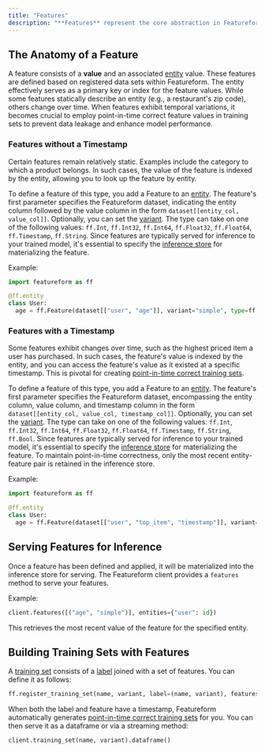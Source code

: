 ```yaml
---
title: "Features"
description: "**Features** represent the core abstraction in Featureform. They serve as inputs to machine learning models, providing context or observations that the model leverages to make inferences. In practice, feature engineering often yields the highest return on investment for data scientists, significantly improving model performance and reliability. Features are employed in two primary contexts: building training sets and serving for inference."
---
```


## The Anatomy of a Feature

A feature consists of a **value** and an associated [entity](entity.md) value. These features are defined based on registered data sets within Featureform. The entity effectively serves as a primary key or index for the feature values. While some features statically describe an entity (e.g., a restaurant's zip code), others change over time. When features exhibit temporal variations, it becomes crucial to employ point-in-time correct feature values in training sets to prevent data leakage and enhance model performance.

### Features without a Timestamp

Certain features remain relatively static. Examples include the category to which a product belongs. In such cases, the value of the feature is indexed by the entity, allowing you to look up the feature by entity.

To define a feature of this type, you add a Feature to an [entity](entity.md). The feature's first parameter specifies the Featureform dataset, indicating the entity column followed by the value column in the form `dataset[[entity_col, value_col]]`. Optionally, you can set the [variant](../concepts/versioning-and-variants.md). The type can take on one of the following values: `ff.Int`, `ff.Int32`, `ff.Int64`, `ff.Float32`, `ff.Float64`, `ff.Timestamp`, `ff.String`. Since features are typically served for inference to your trained model, it's essential to specify the [inference store](../providers/inference-store.md) for materializing the feature.

Example:
```python
import featureform as ff

@ff.entity
class User:
  age = ff.Feature(dataset[["user", "age"]], variant="simple", type=ff.Int, inference_store=redis)
```

### Features with a Timestamp

Some features exhibit changes over time, such as the highest priced item a user has purchased. In such cases, the feature's value is indexed by the entity, and you can access the feature's value as it existed at a specific timestamp. This is pivotal for creating [point-in-time correct training sets](../concepts/point-in-time-correctness-historical-features-timeseries-data.md).

To define a feature of this type, you add a Feature to an [entity](entity.md). The feature's first parameter specifies the Featureform dataset, encompassing the entity column, value column, and timestamp column in the form `dataset[[entity_col, value_col, timestamp_col]]`. Optionally, you can set the [variant](../concepts/versioning-and-variants.md). The type can take on one of the following values: `ff.Int`, `ff.Int32`, `ff.Int64`, `ff.Float32`, `ff.Float64`, `ff.Timestamp`, `ff.String`, `ff.Bool`. Since features are typically served for inference to your trained model, it's essential to specify the [inference store](../providers/inference-store.md) for materializing the feature. To maintain point-in-time correctness, only the most recent entity-feature pair is retained in the inference store.

Example:
```python
import featureform as ff

@ff.entity
class User:
  age = ff.Feature(dataset[["user", "top_item", "timestamp"]], variant="simple", type=ff.Int, inference_store=redis)
```

## Serving Features for Inference

Once a feature has been defined and applied, it will be materialized into the inference store for serving. The Featureform client provides a `features` method to serve your features.

Example:
```python
client.features([("age", "simple")], entities={"user": id})
```

This retrieves the most recent value of the feature for the specified entity.

## Building Training Sets with Features

A [training set](training-set.md) consists of a [label](label.md) joined with a set of features. You can define it as follows:

```python
ff.register_training_set(name, variant, label=(name, variant), features=[(name, variant)])
```

When both the label and feature have a timestamp, Featureform automatically generates [point-in-time correct training sets](../concepts/point-in-time-correctness-historical-features-timeseries-data.md) for you. You can then serve it as a dataframe or via a streaming method:

```python
client.training_set(name, variant).dataframe()
```
